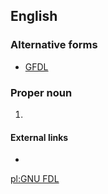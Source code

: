 ==English==
===Alternative forms===
* [[GFDL#English|GFDL]]

===Proper noun===
{{en-proper noun}}

# {{initialism of|{{pedlink|GNU Free Documentation License}}}}

====External links====
* {{pedia}}
[[pl:GNU FDL]]
